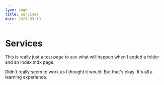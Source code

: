 ```yaml
---
type: page
title: Services
date: 2021-03-19
---
```



# Services

This is really just a test page to see what will happen when I added a folder
and an Index.mdx page.

Didn't really seem to work as I thought it would. But that's okay. It's all a learning experience.